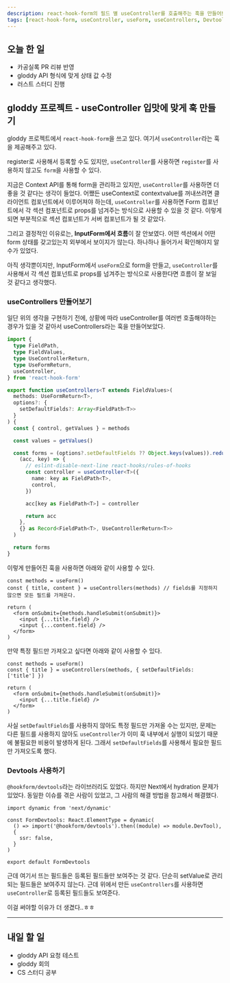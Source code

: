 ```yaml
---
description: react-hook-form의 필드 별 useController를 호출해주는 훅을 만들어보았다.
tags: [react-hook-form, useController, useForm, useControllers, Devtools]
---
```


## 오늘 한 일

- 카공실록 PR 리뷰 반영
- gloddy API 형식에 맞게 상태 값 수정
- 러스트 스터디 진행

## gloddy 프로젝트 - useController 입맛에 맞게 훅 만들기

gloddy 프로젝트에서 `react-hook-form`을 쓰고 있다. 여기서 `useController`라는 훅을 제공해주고 있다.

register로 사용해서 등록할 수도 있지만, `useController`를 사용하면 `register`를 사용하지 않고도 `form`을 사용할 수 있다.

지금은 Context API를 통해 form을 관리하고 있지만, `useController`를 사용하면 더 좋을 것 같다는 생각이 들었다. 어쨌든 useContext로 contextvalue를 꺼내쓰려면 클라이언트 컴포넌트에서 이루어져야 하는데, `useController`를 사용하면 Form 컴포넌트에서 각 섹션 컴포넌트로 props를 넘겨주는 방식으로 사용할 수 있을 것 같다. 이렇게 되면 부분적으로 섹션 컴포넌트가 서버 컴포넌트가 될 것 같았다.

그리고 결정적인 이유로는, **InputForm에서 흐름**이 잘 안보였다. 어떤 섹션에서 어떤 form 상태를 갖고있는지 외부에서 보이지가 않는다. 하나하나 들어가서 확인해야지 알 수가 있었다.

아직 생각뿐이지만, InputForm에서 `useForm`으로 form을 만들고, `useController`를 사용해서 각 섹션 컴포넌트로 props를 넘겨주는 방식으로 사용한다면 흐름이 잘 보일 것 같다고 생각했다.

### useControllers 만들어보기

일단 위의 생각을 구현하기 전에, 상황에 따라 useController를 여러번 호출해야하는 경우가 있을 것 같아서 useControllers라는 훅을 만들어보았다.

```ts
import {
  type FieldPath,
  type FieldValues,
  type UseControllerReturn,
  type UseFormReturn,
  useController,
} from 'react-hook-form'

export function useControllers<T extends FieldValues>(
  methods: UseFormReturn<T>,
  options?: {
    setDefaultFields?: Array<FieldPath<T>>
  }
) {
  const { control, getValues } = methods

  const values = getValues()

  const forms = (options?.setDefaultFields ?? Object.keys(values)).reduce(
    (acc, key) => {
      // eslint-disable-next-line react-hooks/rules-of-hooks
      const controller = useController<T>({
        name: key as FieldPath<T>,
        control,
      })

      acc[key as FieldPath<T>] = controller

      return acc
    },
    {} as Record<FieldPath<T>, UseControllerReturn<T>>
  )

  return forms
}
```

이렇게 만들어진 훅을 사용하면 아래와 같이 사용할 수 있다.

```tsx
const methods = useForm()
const { title, content } = useControllers(methods) // fields를 지정하지 않으면 모든 필드를 가져온다.

return (
  <form onSubmit={methods.handleSubmit(onSubmit)}>
    <input {...title.field} />
    <input {...content.field} />
  </form>
)
```

만약 특정 필드만 가져오고 싶다면 아래와 같이 사용할 수 있다.

```tsx
const methods = useForm()
const { title } = useControllers(methods, { setDefaultFields: ['title'] })

return (
  <form onSubmit={methods.handleSubmit(onSubmit)}>
    <input {...title.field} />
  </form>
)
```

사실 `setDefaultFields`를 사용하지 않아도 특정 필드만 가져올 수는 있지만, 문제는 다른 필드를 사용하지 않아도 `useController`가 이미 훅 내부에서 실행이 되었기 때문에 불필요한 비용이 발생하게 된다. 그래서 `setDefaultFields`를 사용해서 필요한 필드만 가져오도록 했다.

### Devtools 사용하기

`@hookform/devtools`라는 라이브러리도 있었다. 하지만 Next에서 hydration 문제가 있었다. 동일한 이슈를 겪은 사람이 있었고, 그 사람의 해결 방법을 참고해서 해결했다.

```tsx
import dynamic from 'next/dynamic'

const FormDevtools: React.ElementType = dynamic(
  () => import('@hookform/devtools').then((module) => module.DevTool),
  {
    ssr: false,
  }
)

export default FormDevtools
```

근데 여기서 뜨는 필드들은 등록된 필드들만 보여주는 것 같다. 단순히 setValue로 관리되는 필드들은 보여주지 않는다. 근데 위에서 만든 `useControllers`를 사용하면 `useController`로 등록된 필드들도 보여준다.

이걸 써야할 이유가 더 생겼다..ㅎㅎ

---

## 내일 할 일

- gloddy API 요청 테스트
- gloddy 회의
- CS 스터디 공부
